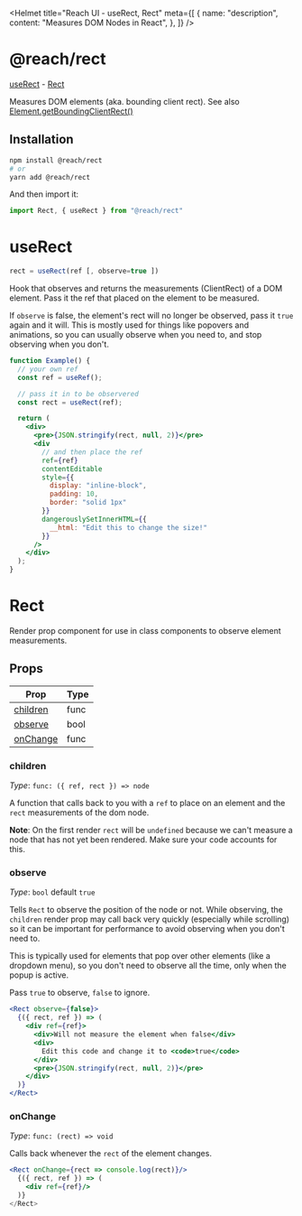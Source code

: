 
<Helmet
  title="Reach UI - useRect, Rect"
  meta={[
    {
      name: "description",
      content: "Measures DOM Nodes in React",
    },
  ]}
/>

# @reach/rect

[useRect](#userect) -
[Rect](#rect)

Measures DOM elements (aka. bounding client rect). See also [Element.getBoundingClientRect()](https://developer.mozilla.org/en-US/docs/Web/API/Element/getBoundingClientRect)

## Installation

```bash
npm install @reach/rect
# or
yarn add @reach/rect
```

And then import it:

```js
import Rect, { useRect } from "@reach/rect"
```

# useRect

```.jsx
rect = useRect(ref [, observe=true ])
```

Hook that observes and returns the measurements (ClientRect) of a DOM element. Pass it the ref that placed on the element to be measured.

If `observe` is false, the element's rect will no longer be observed, pass it `true` again and it will. This is mostly used for things like popovers and animations, so you can usually observe when you need to, and stop observing when you don't.

```.jsx
function Example() {
  // your own ref
  const ref = useRef();

  // pass it in to be observered
  const rect = useRect(ref);

  return (
    <div>
      <pre>{JSON.stringify(rect, null, 2)}</pre>
      <div
        // and then place the ref
        ref={ref}
        contentEditable
        style={{
          display: "inline-block",
          padding: 10,
          border: "solid 1px"
        }}
        dangerouslySetInnerHTML={{
          __html: "Edit this to change the size!"
        }}
      />
    </div>
  );
}
```

# Rect

Render prop component for use in class components to observe element measurements.

## Props

| Prop                  | Type |
| --------------------- | ---- |
| [children](#children) | func |
| [observe](#observe)   | bool |
| [onChange](#onchange) | func |

### children

_Type_: `func: ({ ref, rect }) => node`

A function that calls back to you with a `ref` to place on an element and the `rect` measurements of the dom node.

**Note**: On the first render `rect` will be `undefined` because we can't measure a node that has not yet been rendered. Make sure your code accounts for this.

### observe

_Type_: `bool` default `true`

Tells `Rect` to observe the position of the node or not. While observing, the `children` render prop may call back very quickly (especially while scrolling) so it can be important for performance to avoid observing when you don't need to.

This is typically used for elements that pop over other elements (like a dropdown menu), so you don't need to observe all the time, only when the popup is active.

Pass `true` to observe, `false` to ignore.

```.jsx
<Rect observe={false}>
  {({ rect, ref }) => (
    <div ref={ref}>
      <div>Will not measure the element when false</div>
      <div>
        Edit this code and change it to <code>true</code>
      </div>
      <pre>{JSON.stringify(rect, null, 2)}</pre>
    </div>
  )}
</Rect>
```

### onChange

_Type_: `func: (rect) => void`

Calls back whenever the `rect` of the element changes.

```.jsx
<Rect onChange={rect => console.log(rect)}/>
  {({ rect, ref }) => (
    <div ref={ref}/>
  )}
</Rect>
```

